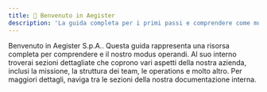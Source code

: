 ```yaml
---
title: 👋 Benvenuto in Aegister
description: 'La guida completa per i primi passi e comprendere come muoversi nel mondo Aegister'
---
```


Benvenuto in Aegister S.p.A.. Questa guida rappresenta una risorsa completa per comprendere e il nostro modus operandi. Al suo interno troverai sezioni dettagliate che coprono vari aspetti della nostra azienda, inclusi la missione, la struttura dei team, le operations e molto altro.
Per maggiori dettagli, naviga tra le sezioni della nostra documentazione interna.